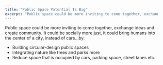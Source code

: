 ```yaml
---
title: "Public Space Potential Is Big"
excerpt: "Public space could be more inviting to come together, exchange ideas and create community. It could be socially more just, it could bring humans into the center of a city, instead of cars..."
---
```


Public space could be more inviting to come together, exchange ideas and create community. It could be socially more just, it could bring humans into the center of a city, instead of cars...by:

- Building circular-design public spaces
- Integrating nature like trees and parks more
- Reduce space that is occupied by cars, parking space, street lanes etc.
